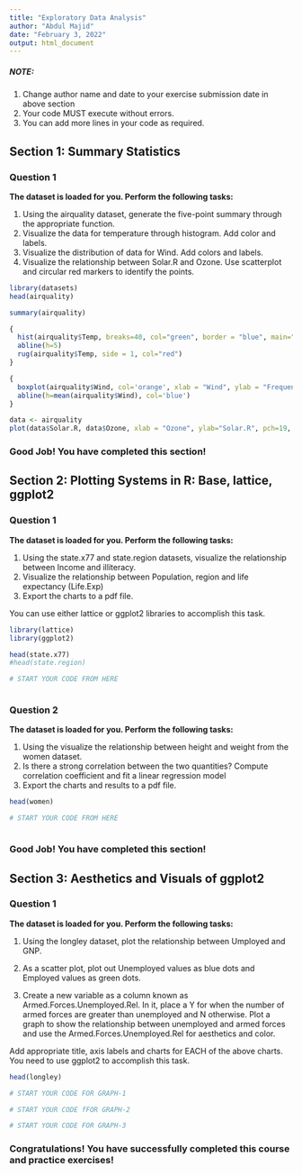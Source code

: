 ---
title: "Exploratory Data Analysis"
author: "Abdul Majid"
date: "February 3, 2022"
output: html_document
---

##### NOTE: 
1. Change author name and date to your exercise submission date in above section
2. Your code MUST execute without errors. 
3. You can add more lines in your code as required.

## Section 1: Summary Statistics

### Question 1 
**The dataset is loaded for you. Perform the following tasks:**

1. Using the airquality dataset, generate the five-point summary through the appropriate function.
2. Visualize the data for temperature through histogram. Add color and labels.
3. Visualize the distribution of data for Wind. Add colors and labels.
4. Visualize the relationship between Solar.R and Ozone. Use scatterplot and circular red markers to identify the points.


```{r }
library(datasets)
head(airquality)
```

```{r }
summary(airquality)
```


```{r }

{
  hist(airquality$Temp, breaks=40, col="green", border = "blue", main="Histogram of Temperature", xlab="Temperature", ylab="Frequency", density = 90)
  abline(h=5)
  rug(airquality$Temp, side = 1, col="red")
}

```
```{r }

{
  boxplot(airquality$Wind, col='orange', xlab = "Wind", ylab = "Frequency", main = "Wind data distribution")
  abline(h=mean(airquality$Wind), col='blue')
}

```
```{r }
data <- airquality
plot(data$Solar.R, data$Ozone, xlab = "Ozone", ylab="Solar.R", pch=19, col='red')


```

### Good Job! You have completed this section!



## Section 2: Plotting Systems in R: Base, lattice, ggplot2

### Question 1
**The dataset is loaded for you. Perform the following tasks:**

1. Using the state.x77 and state.region datasets, visualize the relationship between Income and illiteracy.
2. Visualize the relationship between Population, region and life expectancy (Life.Exp)
3. Export the charts to a pdf file.

You can use either lattice or ggplot2 libraries to accomplish this task.


```{r }
library(lattice)
library(ggplot2)

head(state.x77)
#head(state.region)
```

```{r }
# START YOUR CODE FROM HERE
```


```{r }

```


### Question 2
**The dataset is loaded for you. Perform the following tasks:**

1. Using the visualize the relationship between height and weight from the women dataset.
2. Is there a strong correlation between the two quantities? Compute correlation coefficient and fit a linear regression model
3. Export the charts and results to a pdf file.


```{r }
head(women)
```

```{r }
# START YOUR CODE FROM HERE
```

```{r }

```

### Good Job! You have completed this section!



## Section 3: Aesthetics and Visuals of ggplot2

### Question 1
**The dataset is loaded for you. Perform the following tasks:**

1. Using the longley dataset, plot the relationship between Umployed and GNP.

2. As a scatter plot, plot out Unemployed values as blue dots and Employed values as green dots. 

3. Create a new variable as a column known as Armed.Forces.Unemployed.Rel. In it, place a Y for when the number of armed forces are greater than unemployed and N otherwise. Plot a graph to show the relationship between unemployed and armed forces and use the Armed.Forces.Unemployed.Rel for aesthetics and color.

Add appropriate title, axis labels and charts for EACH of the above charts. 
You need to use ggplot2 to accomplish this task.


```{r }
head(longley)

```

```{r }
# START YOUR CODE FOR GRAPH-1

```

```{r }
# START YOUR CODE fFOR GRAPH-2

```

```{r }
# START YOUR CODE FOR GRAPH-3

```


### Congratulations! You have successfully completed this course and practice exercises!
